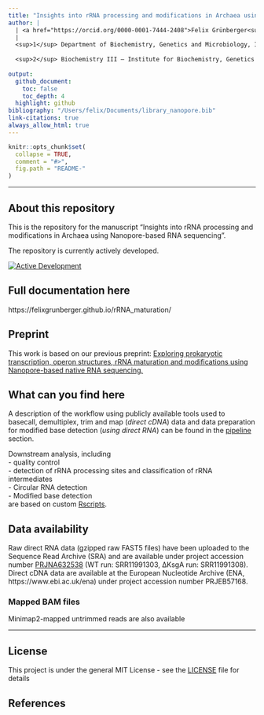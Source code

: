 ```yaml
---
title: "Insights into rRNA processing and modifications in Archaea using Nanopore-based RNA sequencing"
author: |
  | <a href="https://orcid.org/0000-0001-7444-2408">Felix Grünberger<sup>1</sup></a>, Michael Jüttner, Robert Knüppel, <a href="https://orcid.org/0000-0002-0522-843X">Sébastien Ferreira-Cerca<sup>2</sup></a>, and <a href="https://orcid.org/0000-0002-0570-2517">Dina Grohmann<sup>1</sup></a>
  | 
  <sup>1</sup> Department of Biochemistry, Genetics and Microbiology, Institute of Microbiology, Single-Molecule Biochemistry Lab & Biochemistry Centre Regensburg, University of Regensburg, Universitätsstraße 31, 93053 Regensburg, Germany  
  
  <sup>2</sup> Biochemistry III – Institute for Biochemistry, Genetics and Microbiology, University of Regensburg, Universitätsstraße 31, 93053 Regensburg, Germany.   
  
output:
  github_document:
    toc: false
    toc_depth: 4
  highlight: github
bibliography: "/Users/felix/Documents/library_nanopore.bib"
link-citations: true
always_allow_html: true
---
```


<!-- README.md is generated from README.Rmd. Please edit that file -->

```r
knitr::opts_chunk$set(
  collapse = TRUE,
  comment = "#>",
  fig.path = "README-"
)
```


*********  

## About this repository  
This is the repository for the manuscript "Insights into rRNA processing and modifications in Archaea using Nanopore-based RNA sequencing". 

The repository is currently actively developed.  

[![Active Development](https://img.shields.io/badge/Maintenance%20Level-Actively%20Developed-brightgreen.svg)](https://gist.github.com/cheerfulstoic/d107229326a01ff0f333a1d3476e068d)


## Full documentation here  
https://felixgrunberger.github.io/rRNA_maturation/


## Preprint  
This work is based on our previous preprint: 
[Exploring prokaryotic transcription, operon structures, rRNA maturation and modifications using Nanopore-based native RNA sequencing.]("https://www.biorxiv.org/content/10.1101/2019.12.18.880849v2.full")  


## What can you find here  
A description of the workflow using publicly available tools used to basecall, demultiplex, trim and map (*direct cDNA*) data and data preparation for modified base detection (*using direct RNA*) can be found in the [pipeline](pipeline) section.   

Downstream analysis, including   
- quality control   
- detection of rRNA processing sites and classification of rRNA intermediates   
- Circular RNA detection    
- Modified base detection   
are based on custom [Rscripts](Rscripts).  


## Data availability  
Raw direct RNA data (gzipped raw FAST5 files) have been uploaded to the Sequence Read Archive (SRA) and are available under project accession number [PRJNA632538](https://www.ncbi.nlm.nih.gov/sra/?term=PRJNA632538) (WT run: SRR11991303, ∆KsgA run: SRR11991308).  
Direct cDNA data are available at the European Nucleotide Archive (ENA, https://www.ebi.ac.uk/ena) under project accession number PRJEB57168.

### Mapped BAM files  
Minimap2-mapped untrimmed reads are also available 

*********  
## License  
This project is under the general MIT License - see the [LICENSE](LICENSE) file for details

## References  


